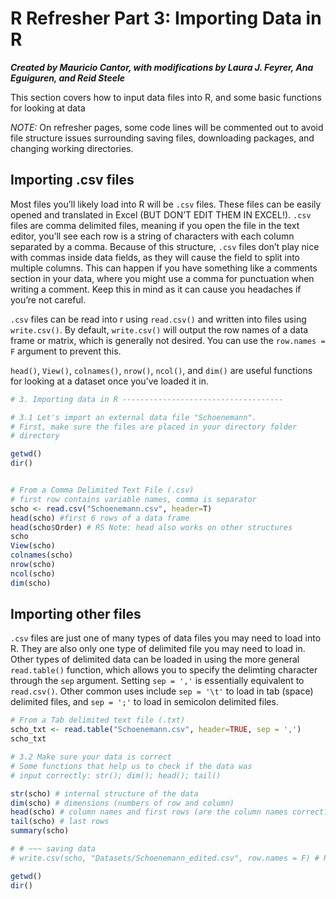 # R Refresher Part 3: Importing Data in R

***Created by Mauricio Cantor, with modifications by Laura J. Feyrer, Ana Eguiguren, and Reid Steele***

This section covers how to input data files into R, and some basic functions for looking at data

*NOTE:* On refresher pages, some code lines will be commented out to avoid file structure issues surrounding saving files, downloading packages, and changing working directories.

## Importing .csv files

Most files you'll likely load into R will be `.csv` files. These files can be easily opened and translated in Excel (BUT DON'T EDIT THEM IN EXCEL!). `.csv` files are comma delimited files, meaning if you open the file in the text editor, you'll see each row is a string of characters with each column separated by a comma. Because of this structure, `.csv` files don't play nice with commas inside data fields, as they will cause the field to split into multiple columns. This can happen if you have something like a comments section in your data, where you might use a comma for punctuation when writing a comment. Keep this in mind as it can cause you headaches if you're not careful.

`.csv` files can be read into r using `read.csv()` and written into files using `write.csv()`. By default, `write.csv()` will output the row names of a data frame or matrix, which is generally not desired. You can use the `row.names = F` argument to prevent this.

`head()`, `View()`, `colnames()`, `nrow()`, `ncol()`, and `dim()` are useful functions for looking at a dataset once you've loaded it in.

```r
# 3. Importing data in R ------------------------------------

# 3.1 Let's import an external data file "Schoenemann".
# First, make sure the files are placed in your directory folder 
# directory

getwd()
dir()


# From a Comma Delimited Text File (.csv)
# first row contains variable names, comma is separator 
scho <- read.csv("Schoenemann.csv", header=T)
head(scho) #first 6 rows of a data frame
head(scho$Order) # RS Note: head also works on other structures
scho
View(scho)
colnames(scho)
nrow(scho)
ncol(scho)
dim(scho)

```

## Importing other files

`.csv` files are just one of many types of data files you may need to load into R. They are also only one type of delimited file you may need to load in. Other types of delimited data can be loaded in using the more general `read.table()` function, which allows you to specify the delimting character through the `sep` argument. Setting `sep = ','` is essentially equivalent to `read.csv()`. Other common uses include `sep = '\t'` to load in tab (space) delimited files, and `sep = ';'` to load in semicolon delimited files.

```r
# From a Tab delimited text file (.txt)
scho_txt <- read.table("Schoenemann.csv", header=TRUE, sep = ',')
scho_txt

# 3.2 Make sure your data is correct
# Some functions that help us to check if the data was 
# input correctly: str(); dim(); head(); tail()

str(scho) # internal structure of the data
dim(scho) # dimensions (numbers of row and column)
head(scho) # column names and first rows (are the column names correct?)
tail(scho) # last rows
summary(scho)

# # ~~~ saving data
# write.csv(scho, "Datasets/Schoenemann_edited.csv", row.names = F) # RS Note: You almost always want to run write.csv with row.names = F

getwd()
dir()
```
